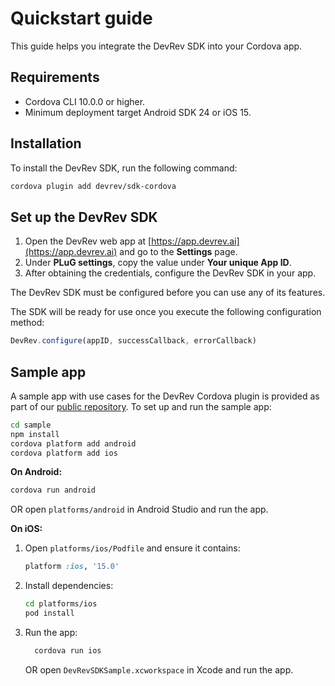 # Quickstart guide

This guide helps you integrate the DevRev SDK into your Cordova app.

## Requirements

- Cordova CLI 10.0.0 or higher.
- Minimum deployment target Android SDK 24 or iOS 15.

## Installation

To install the DevRev SDK, run the following command:

```sh
cordova plugin add devrev/sdk-cordova
```

## Set up the DevRev SDK

1. Open the DevRev web app at [https://app.devrev.ai](https://app.devrev.ai) and go to the **Settings** page.
2. Under **PLuG settings**, copy the value under **Your unique App ID**.
3. After obtaining the credentials, configure the DevRev SDK in your app.

<Callout intent="note">
The DevRev SDK must be configured before you can use any of its features.
</Callout>

The SDK will be ready for use once you execute the following configuration method:

```javascript
DevRev.configure(appID, successCallback, errorCallback)
```

## Sample app
A sample app with use cases for the DevRev Cordova plugin is provided as part of our [public repository](https://github.com/devrev/devrev-sdk-cordova). To set up and run the sample app:

```sh
cd sample
npm install
cordova platform add android
cordova platform add ios
```

**On Android:**
  ```sh
  cordova run android
  ```
  OR open `platforms/android` in Android Studio and run the app.

**On iOS:**
1. Open `platforms/ios/Podfile` and ensure it contains:
   ```ruby
   platform :ios, '15.0'
   ```
2. Install dependencies:
   ```sh
   cd platforms/ios
   pod install
   ```
3. Run the app:
   ```sh
     cordova run ios
   ```
   OR open `DevRevSDKSample.xcworkspace` in Xcode and run the app.

